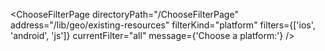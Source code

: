 

<ChooseFilterPage
  directoryPath="/ChooseFilterPage"
  address="/lib/geo/existing-resources"
  filterKind="platform"
  filters={['ios', 'android', 'js']}
  currentFilter="all"
  message={'Choose a platform:'}
/>

